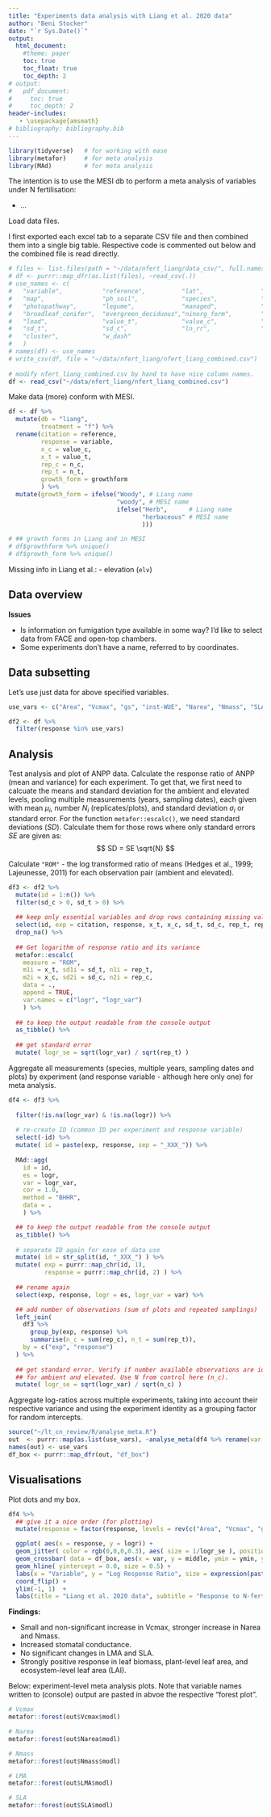 ```yaml
---
title: "Experiments data analysis with Liang et al. 2020 data"
author: "Beni Stocker"
date: "`r Sys.Date()`"
output:
  html_document:
    #theme: paper
    toc: true
    toc_float: true
    toc_depth: 2
# output:
#   pdf_document:
#     toc: true
#     toc_depth: 2
header-includes:
   - \usepackage{amsmath}
# bibliography: bibliography.bib
---
```


```r
library(tidyverse)   # for working with ease
library(metafor)     # for meta analysis
library(MAd)         # for meta analysis
```


The intention is to use the MESI db to perform a meta analysis of variables under N fertilisation:

- ...

Load data files. 

I first exported each excel tab to a separate CSV file and then combined them into a single big table. Respective code is commented out below and the combined file is read directly.
```r
# files <- list.files(path = "~/data/nfert_liang/data_csv/", full.names = TRUE)
# df <- purrr::map_dfr(as.list(files), ~read_csv(.))
# use_names <- c(
#   "variable",           "reference",          "lat",                "lon",                "mat",               
#   "map",                "ph_soil",            "species",            "family",             "genus",             
#   "photopathway",       "legume",             "managed",            "growthform",         "functionaltype",    
#   "broadleaf_conifer",  "evergreen_deciduous","ninorg_form",        "ndep_kg_ha_yr",      "duration_yr",       
#   "load",               "value_t",            "value_c",            "n_t",                "n_c",               
#   "sd_t",               "sd_c",               "ln_rr",              "v",                  "w",                 
#   "cluster",            "w_dash"
#   )
# names(df) <- use_names
# write_csv(df, file = "~/data/nfert_liang/nfert_liang_combined.csv")
  
# modify nfert_liang_combined.csv by hand to have nice column names.
df <- read_csv("~/data/nfert_liang/nfert_liang_combined.csv")
```

Make data (more) conform with MESI.
```r
df <- df %>% 
  mutate(db = "liang",
         treatment = "f") %>% 
  rename(citation = reference,
         response = variable,
         x_c = value_c,
         x_t = value_t,
         rep_c = n_c,
         rep_t = n_t,
         growth_form = growthform
         ) %>% 
  mutate(growth_form = ifelse("Woody", # Liang name
                              "woody", # MESI name
                              ifelse("Herb",      # Liang name
                                     "herbaceous" # MESI name
                                     )))

# ## growth forms in Liang and in MESI
# df$growthform %>% unique()
# df$growth_form %>% unique()
```

Missing info in Liang et al.:
- elevation (`elv`)


## Data overview

**Issues**

- Is information on fumigation type available in some way? I'd like to select data from FACE and open-top chambers.
- Some experiments don't have a name, referred to by coordinates.

## Data subsetting

Let's use just data for above specified variables.
```r
use_vars <- c("Area", "Vcmax", "gs", "inst-WUE", "Narea", "Nmass", "SLA", "LMA", "LAI", "Leaf area per plant", "Leaf biomass")

df2 <- df %>% 
  filter(response %in% use_vars)
```

## Analysis

Test analysis and plot of ANPP data. Calculate the response ratio of ANPP (mean and variance) for each experiment. To get that, we first need to calcuate the means and standard deviation for the ambient and elevated levels, pooling multiple measurements (years, sampling dates), each given with mean $\mu_i$, number $N_i$ (replicates/plots), and standard deviation $\sigma_i$ or standard error. For the function `metafor::escalc()`, we need standard deviations ($SD$). Calculate them for those rows where only standard errors $SE$ are given as:
$$
SD = SE \sqrt{N}
$$

Calculate `"ROM"` - the log transformed ratio of means (Hedges et al., 1999; Lajeunesse, 2011) for each observation pair (ambient and elevated).
```r
df3 <- df2 %>%
  mutate(id = 1:n()) %>% 
  filter(sd_c > 0, sd_t > 0) %>% 
  
  ## keep only essential variables and drop rows containing missing values for essential variables
  select(id, exp = citation, response, x_t, x_c, sd_t, sd_c, rep_t, rep_c) %>% 
  drop_na() %>% 
  
  ## Get logarithm of response ratio and its variance
  metafor::escalc( 
    measure = "ROM", 
    m1i = x_t, sd1i = sd_t, n1i = rep_t, 
    m2i = x_c, sd2i = sd_c, n2i = rep_c, 
    data = ., 
    append = TRUE, 
    var.names = c("logr", "logr_var") 
    ) %>% 
  
  ## to keep the output readable from the console output
  as_tibble() %>% 
  
  ## get standard error
  mutate( logr_se = sqrt(logr_var) / sqrt(rep_t) )
```

Aggregate all measurements (species, multiple years, sampling dates and plots) by experiment (and response variable - although here only one) for meta analysis.
```r
df4 <- df3 %>% 
  
  filter(!is.na(logr_var) & !is.na(logr)) %>% 
  
  # re-create ID (common ID per experiment and response variable)
  select(-id) %>%
  mutate( id = paste(exp, response, sep = "_XXX_")) %>% 
  
  MAd::agg( 
    id = id, 
    es = logr, 
    var = logr_var,
    cor = 1.0, 
    method = "BHHR", 
    data = . 
    ) %>% 

  ## to keep the output readable from the console output
  as_tibble() %>% 
  
  # separate ID again for ease of data use
  mutate( id = str_split(id, "_XXX_") ) %>%
  mutate( exp = purrr::map_chr(id, 1),
          response = purrr::map_chr(id, 2) ) %>%
  
  ## rename again
  select(exp, response, logr = es, logr_var = var) %>%

  ## add number of observations (sum of plots and repeated samplings)
  left_join(
    df3 %>%
      group_by(exp, response) %>%
      summarise(n_c = sum(rep_c), n_t = sum(rep_t)),
    by = c("exp", "response")
  ) %>% 
  
  ## get standard error. Verify if number available observations are identical
  ## for ambient and elevated. Use N from control here (n_c).
  mutate( logr_se = sqrt(logr_var) / sqrt(n_c) )
```

Aggregate log-ratios across multiple experiments, taking into account their respective variance and using the experiment identity as a grouping factor for random intercepts.
```r
source("~/lt_cn_review/R/analyse_meta.R")
out  <- purrr::map(as.list(use_vars), ~analyse_meta(df4 %>% rename(var = response), nam_target = .))
names(out) <- use_vars
df_box <- purrr::map_dfr(out, "df_box")
```


## Visualisations

Plot dots and my box.
```r
df4 %>%
  ## give it a nice order (for plotting)
  mutate(response = factor(response, levels = rev(c("Area", "Vcmax", "gs", "inst-WUE", "Narea", "Nmass", "SLA", "LMA", "LAI", "Leaf area per plant", "Leaf biomass")))) %>% 

  ggplot( aes(x = response, y = logr)) +
  geom_jitter( color = rgb(0,0,0,0.3), aes( size = 1/logr_se ), position = position_jitter(w = 0.2, h = 0) ) +
  geom_crossbar( data = df_box, aes(x = var, y = middle, ymin = ymin, ymax = ymax), fill = "tomato", color = "black", alpha = 0.6, width = 0.5 ) +
  geom_hline( yintercept = 0.0, size = 0.5) +
  labs(x = "Variable", y = "Log Response Ratio", size = expression(paste("Error"^{-1}))) +
  coord_flip() +
  ylim(-1, 1)  +
  labs(title = "Liang et al. 2020 data", subtitle = "Response to N-fertilisation")
```
**Findings:**

- Small and non-significant increase in Vcmax, stronger increase in Narea and Nmass.
- Increased stomatal conductance.
- No significant changes in LMA and SLA.
- Strongly positive response in leaf biomass, plant-level leaf area, and ecosystem-level leaf area (LAI).

Below: experiment-level meta analysis plots. Note that variable names written to (console) output are pasted in abvoe the respective "forest plot". 

```r
# Vcmax
metafor::forest(out$Vcmax$modl)

# Narea
metafor::forest(out$Narea$modl)

# Nmass
metafor::forest(out$Nmass$modl)

# LMA
metafor::forest(out$LMA$modl)

# SLA
metafor::forest(out$SLA$modl)
```


<!-- # N fertilisation experiments -->

<!-- Select data based on our purpose. -->
<!-- ```{r} -->
<!-- df_sub <- df %>%  -->
<!--   # filter(str_detect(treatment, "f")) %>%  -->
<!--   filter(treatment == "f") %>%  -->
<!--   filter(response %in% c("vcmax", "leaf_n", "leaf_cn")) %>%  -->
<!--   filter(experiment_type %in% c("field", "greenhouse", "growth_chamber", "outdoor_chamber"))  # not "pot" -->
<!-- ``` -->

<!-- ```{r} -->
<!-- df_sub %>%  -->
<!--   select(id, exp, response, experiment_type, treatment, x_t, x_c, sd_t, sd_c, rep_t, rep_c) %>%  -->
<!--   drop_na() %>%  -->
<!--   group_by(response) %>%  -->
<!--   summarise(n_data = n()) %>%  -->
<!--   left_join( -->
<!--     df_sub %>%  -->
<!--       select(exp, response) %>%  -->
<!--       drop_na() %>% -->
<!--       distinct() %>%  -->
<!--       group_by(response) %>%  -->
<!--       summarise(n_experiments = n()), -->
<!--     by = "response" -->
<!--   ) -->
<!-- ``` -->


<!-- ## Analysis -->



<!-- ## Comments -->

<!-- - Needs extensive explanation of each column -->
<!-- - No data for Narea or should this be derived from leaf_n and LMA? -->
<!-- - Standardised units per variable (response). Currently, values are given in different units. This could be post-processed quite easily. -->
<!-- - Units of `leaf_cn` is given as `"molar"` or `NA`. Please provide information about whether `NA` means gC/gN. -->
<!-- ```{r} -->
<!-- df %>%  -->
<!--   filter(response %in% c("leaf_n")) %>% -->
<!--   pull(x_units) %>%  -->
<!--   unique() -->

<!-- df %>%  -->
<!--   filter(response %in% c("vcmax")) %>% -->
<!--   pull(x_units) %>%  -->
<!--   unique() -->

<!-- df %>%  -->
<!--   filter(response %in% c("leaf_cn")) %>% -->
<!--   pull(x_units) -->
<!-- ``` -->
